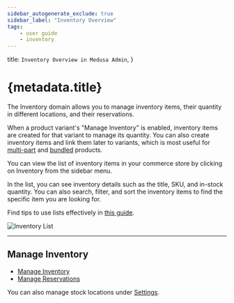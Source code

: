 ```yaml
---
sidebar_autogenerate_exclude: true
sidebar_label: "Inventory Overview"
tags:
    - user guide
    - inventory
---
```


  title: `Inventory Overview in Medusa Admin`,
}

# {metadata.title}

The Inventory domain allows you to manage inventory items, their quantity in different locations, and their reservations.

When a product variant's "Manage Inventory" is enabled, inventory items are created for that variant to manage its quantity. You can also create inventory items and link them later to variants, which is most useful for [multi-part](../products/create/multi-part/page.mdx) and [bundled](../products/create/bundle/page.mdx) products.

You can view the list of inventory items in your commerce store by clicking on Inventory from the sidebar menu.

In the list, you can see inventory details such as the title, SKU, and in-stock quantity. You can also search, filter, and sort the inventory items to find the specific item you are looking for.

<Note title="Tip">

Find tips to use lists effectively in [this guide](../tips/lists/page.mdx).

</Note>

![Inventory List](https://res.cloudinary.com/dza7lstvk/image/upload/v1739881950/User%20Guide/Screenshot_2025-02-18_at_2.32.19_PM_ffxsur.png)

---

## Manage Inventory

- [Manage Inventory](./inventory/page.mdx)
- [Manage Reservations](./reservations/page.mdx)

You can also manage stock locations under [Settings](../settings/locations-and-shipping/locations/page.mdx).